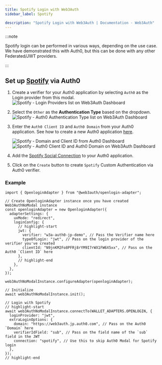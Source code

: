 ```yaml
---
title: Spotify Login with Web3Auth
sidebar_label: Spotify

description: "Spotify Login with Web3Auth | Documentation - Web3Auth"
---
```


:::note

Spotify login can be performed in various ways, depending on the use case. We have demonstrated this
with Auth0, but this can be done with any other Federated/JWT providers.

:::

## Set up [Spotify](https://marketplace.auth0.com/integrations/spotify-social-connection) via Auth0

1. Create a verifier for your Auth0 application by selecting `Auth0` as the Login provider from this
   modal.
   ![Spotify - Login Providers list on Web3Auth Dashboard](/images/dashboard/create-verifier-auth0.png)
2. Select the `Other` as the **Authentication Type** based on the dropdown.
   ![Spotify - Auth0 Authentication Type list on Web3Auth Dashboard](/images/dashboard/create-verifier-google.png)
3. Enter the `Auth0 Client ID` and `Auth0 Domain` from your Auth0 application. See how to create a
   new Auth0 application [here](https://auth0.com/docs/quickstart/webapp/).

   ![Spotify - Domain and Client ID from Auth0 Dashboard](/images/dashboard/create-verifier-auth0-filled-common.png)
   ![Spotify - Auth0 Client ID and Auth0 Domain on Web3Auth Dashboard](/images/dashboard/create-verifier-auth0-unfilled.png)

4. Add the
   [Spotify Social Connection](https://marketplace.auth0.com/integrations/spotify-social-connection)
   to your Auth0 application.
5. Click on the `Create` button to create `Spotify` Custom Authentication via Auth0 verifier.

### Example

```tsx
import { OpenloginAdapter } from "@web3auth/openlogin-adapter";

// Create OpenloginAdapter instance once you have created Web3AuthNoModal instance
const openloginAdapter = new OpenloginAdapter({
  adapterSettings: {
    uxMode: "redirect",
    loginConfig: {
      // highlight-start
      jwt: {
        verifier: "w3a-auth0-jp-demo", // Pass the Verifier name here
        typeOfLogin: "jwt", // Pass on the login provider of the verifier you've created
        clientId: "N9jnKM2Fo8PFRj8rYM9I7rWX1FW6X5xx", // Pass on the Auth0 `Client ID` here
      },
      // highlight-end
    },
  },
});

web3AuthNoModalInstance.configureAdapter(openloginAdapter);

// Initialize
await web3AuthNoModalInstance.init();

// Login with Spotify
// highlight-start
await web3AuthNoModalInstance.connectTo(WALLET_ADAPTERS.OPENLOGIN, {
  loginProvider: "jwt",
  extraLoginOptions: {
    domain: "https://web3auth.jp.auth0.com", // Pass on the Auth0 `Domain` here
    verifierIdField: "sub", // Pass on the field name of the `sub` field in the JWT
    connection: "spotify", // Use this to skip Auth0 Modal for Spotify login
  },
});
// highlight-end
```
